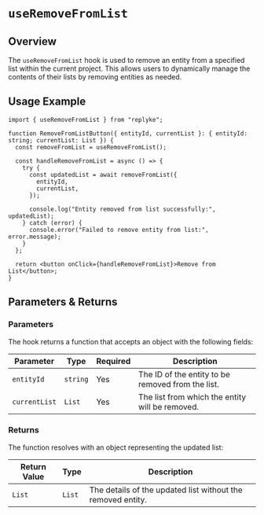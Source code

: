 # `useRemoveFromList`

## Overview

The `useRemoveFromList` hook is used to remove an entity from a specified list within the current project. This allows users to dynamically manage the contents of their lists by removing entities as needed.


## Usage Example

```tsx
import { useRemoveFromList } from "replyke";

function RemoveFromListButton({ entityId, currentList }: { entityId: string; currentList: List }) {
  const removeFromList = useRemoveFromList();

  const handleRemoveFromList = async () => {
    try {
      const updatedList = await removeFromList({
        entityId,
        currentList,
      });

      console.log("Entity removed from list successfully:", updatedList);
    } catch (error) {
      console.error("Failed to remove entity from list:", error.message);
    }
  };

  return <button onClick={handleRemoveFromList}>Remove from List</button>;
}
```

## Parameters & Returns

### Parameters

The hook returns a function that accepts an object with the following fields:

| Parameter      | Type     | Required | Description                                      |
|----------------|----------|----------|--------------------------------------------------|
| `entityId`     | `string` | Yes      | The ID of the entity to be removed from the list. |
| `currentList`  | `List`   | Yes      | The list from which the entity will be removed.  |

### Returns

The function resolves with an object representing the updated list:

| Return Value | Type   | Description                                   |
|--------------|--------|-----------------------------------------------|
| `List`       | `List` | The details of the updated list without the removed entity. |
